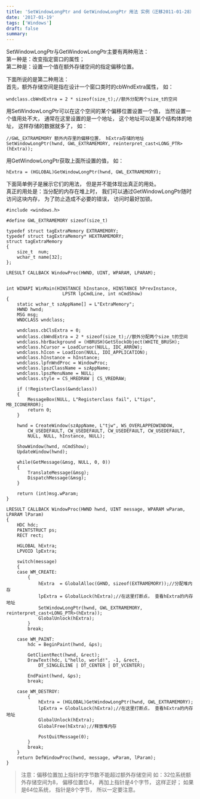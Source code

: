```yaml
---
title: 'SetWindowLongPtr and GetWindowLongPtr 用法 实例（迁移2011-01-28）'
date: '2017-01-19'
tags: ['Windows']
draft: false
summary: 
---
```


SetWindowLongPtr与GetWindowLongPtr主要有两种用法：   
第一种是：改变指定窗口的属性；  
第二种是：设置一个值在额外存储空间的指定偏移位置。  

下面所说的是第二种用法：  
首先，额外存储空间是指在设计一个窗口类时的cbWndExtra属性， 如：  
```
wndclass.cbWndExtra = 2 * sizeof(size_t);//额外分配两个size_t的空间

```
用SetWindowLongPtr可以在这个空间的某个偏移位置设置一个值， 当然设置一个值用处不大， 通常在这里设置的是一个地址， 这个地址可以是某个结构体的地址， 这样存储的数据就多了， 如：
```
//GWL_EXTRAMEMORY 额外内存里的偏移位置， hExtra存储的地址
SetWindowLongPtr(hwnd, GWL_EXTRAMEMORY, reinterpret_cast<LONG_PTR>(hExtra));

```
用GetWindowLongPtr获取上面所设置的值， 如：  
```
hExtra = (HGLOBAL)GetWindowLongPtr(hwnd, GWL_EXTRAMEMORY);
```
下面简单例子是展示它们的用法， 但是并不能体现出真正的用处。  
真正的用处是：当分配的内存在堆上时， 我们可以通过GetWindowLongPtr随时访问这块内存， 为了防止造成不必要的错误， 访问时最好加锁。  
```
#include <windows.h>

#define GWL_EXTRAMEMORY sizeof(size_t)

typedef struct tagExtraMemory EXTRAMEMORY;
typedef struct tagExtraMemory* HEXTRAMEMORY;
struct tagExtraMemory
{
	size_t	num;
	wchar_t name[32];
};

LRESULT CALLBACK WindowProc(HWND, UINT, WPARAM, LPARAM);


int WINAPI WinMain(HINSTANCE hInstance, HINSTANCE hPrevInstance,
					 LPSTR lpCmdLine, int nCmdShow)
{
	static wchar_t szAppName[] = L"ExtraMemory";
	HWND hwnd;
	MSG msg;
	WNDCLASS wndclass;

	wndclass.cbClsExtra = 0;
	wndclass.cbWndExtra = 2 * sizeof(size_t);//额外分配两个size_t的空间
	wndclass.hbrBackground = (HBRUSH)GetStockObject(WHITE_BRUSH);
	wndclass.hCursor = LoadCursor(NULL, IDC_ARROW);
	wndclass.hIcon = LoadIcon(NULL, IDI_APPLICATION);
	wndclass.hInstance = hInstance;
	wndclass.lpfnWndProc = WindowProc;
	wndclass.lpszClassName = szAppName;
	wndclass.lpszMenuName = NULL;
	wndclass.style = CS_HREDRAW | CS_VREDRAW;
	
	if (!RegisterClass(&wndclass))
	{
		MessageBox(NULL, L"Registerclass fail", L"tips", MB_ICONERROR);
		return 0;
	}

	hwnd = CreateWindow(szAppName, L"tjw", WS_OVERLAPPEDWINDOW,
		CW_USEDEFAULT, CW_USEDEFAULT, CW_USEDEFAULT, CW_USEDEFAULT,
		NULL, NULL, hInstance, NULL);

	ShowWindow(hwnd, nCmdShow);
	UpdateWindow(hwnd);

	while(GetMessage(&msg, NULL, 0, 0))
	{
		TranslateMessage(&msg);
		DispatchMessage(&msg);
	}

	return (int)msg.wParam;
}

LRESULT CALLBACK WindowProc(HWND hwnd, UINT message, WPARAM wParam, LPARAM lParam)
{
	HDC hdc;
	PAINTSTRUCT ps;
	RECT rect;

	HGLOBAL hExtra;
	LPVOID lpExtra;

	switch(message)
	{
	case WM_CREATE:
		{
			hExtra  = GlobalAlloc(GHND, sizeof(EXTRAMEMORY));//分配堆内存
			lpExtra = GlobalLock(hExtra);//在这里打断点， 查看hExtra的内存地址
			SetWindowLongPtr(hwnd, GWL_EXTRAMEMORY, reinterpret_cast<LONG_PTR>(hExtra));
			GlobalUnlock(hExtra);
		}
		break;

	case WM_PAINT:
		hdc = BeginPaint(hwnd, &ps);

		GetClientRect(hwnd, &rect);
		DrawText(hdc, L"hello, world!", -1, &rect,
			DT_SINGLELINE | DT_CENTER | DT_VCENTER);

		EndPaint(hwnd, &ps);
		break;

	case WM_DESTROY:
		{
			hExtra = (HGLOBAL)GetWindowLongPtr(hwnd, GWL_EXTRAMEMORY);
			lpExtra = GlobalLock(hExtra);//在这里打断点， 查看hExtra的内存地址
			GlobalUnlock(hExtra);
			GlobalFree(hExtra);//释放堆内存
			
			PostQuitMessage(0);
		}
		break;
	}
	return DefWindowProc(hwnd, message, wParam, lParam);
}
```
> 注意：偏移位置加上指针的字节数不能超过额外存储空间
如：32位系统额外存储空间为8， 偏移位置位4， 再加上指针是4个字节， 这样正好；
如果是64位系统， 指针是8个字节， 所以一定要注意。